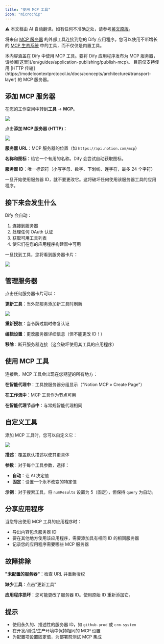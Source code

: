 ```yaml
---
title: "使用 MCP 工具"
icon: "microchip"
---
```


<Note> ⚠️ 本文档由 AI 自动翻译。如有任何不准确之处，请参考[英文原版](/en/documentation/pages/build/mcp)。</Note>


将来自 [MCP 服务器](https://modelcontextprotocol.io/introduction) 的外部工具连接到您的 Dify 应用程序。您可以使用不断增长的 [MCP 生态系统](https://mcpservers.org/) 中的工具，而不仅仅是内置工具。

<Note>
  本内容涵盖在 Dify 中使用 MCP 工具。要将 Dify 应用程序发布为 MCP 服务器，请参阅[这里](/en/guides/application-publishing/publish-mcp)。
</Note>

<Info>
  目前仅支持使用 [HTTP 传输](https://modelcontextprotocol.io/docs/concepts/architecture#transport-layer) 的 MCP 服务器。
</Info>

## 添加 MCP 服务器

在您的工作空间中转到**工具** → **MCP**。

![](/images/6cef1436fcc13a65ccedb54bcf5ab77eb87b8faba1098a85951839fb1907f2d2.png)

点击**添加 MCP 服务器 (HTTP)**：

![](/images/b5429131836c1caae84f4ce8b3b806221e39636723644961ce2f2a97d5421f16.png)

**服务器 URL**：MCP 服务器的位置（如 `https://api.notion.com/mcp`）

**名称和图标**：给它一个有用的名称。Dify 会尝试自动获取图标。

**服务器 ID**：唯一标识符（小写字母、数字、下划线、连字符，最多 24 个字符）

<Warning>
  一旦开始使用服务器 ID，就不要更改它。这将破坏任何使用该服务器工具的应用程序。
</Warning>

## 接下来会发生什么

Dify 会自动：
1. 连接到服务器
2. 处理任何 OAuth 认证
3. 获取可用工具列表
4. 使它们在您的应用程序构建器中可用

一旦找到工具，您将看到服务器卡片：

![](/images/fcef5ecad1deca82a1d8988c4bcb7cec745a0cd47945ff05fca588502cfaafbc.png)

## 管理服务器

点击任何服务器卡片可以：

**更新工具**：当外部服务添加新工具时刷新

![](/images/7b526a64ff34b10a357511b2cd3e42f251a6786210eac71c58ca7bfccdf63f0c.png)

**重新授权**：当令牌过期时修复认证

**编辑设置**：更改服务器详细信息（但不能更改 ID！）

**移除**：断开服务器连接（这会破坏使用其工具的应用程序）

## 使用 MCP 工具

连接后，MCP 工具会出现在您期望的所有地方：

**在智能代理中**：工具按服务器分组显示（"Notion MCP » Create Page"）

**在工作流中**：MCP 工具作为节点可用

**在智能代理节点中**：与常规智能代理相同

## 自定义工具

添加 MCP 工具时，您可以自定义它：

![](/images/CleanShot2025-07-07at07.41.33@2x.png)

**描述**：覆盖默认描述以使其更具体

**参数**：对于每个工具参数，选择：
- **自动**：让 AI 决定值
- **固定**：设置一个永不改变的特定值

**示例**：对于搜索工具，将 `numResults` 设置为 5（固定），但保持 `query` 为自动。

## 分享应用程序

当您导出使用 MCP 工具的应用程序时：
- 导出内容包含服务器 ID
- 要在其他地方使用该应用程序，需要添加具有相同 ID 的相同服务器
- 记录您的应用程序需要哪些 MCP 服务器

## 故障排除

**"未配置的服务器"**：检查 URL 并重新授权

**缺少工具**：点击"更新工具"

**应用程序损坏**：您可能更改了服务器 ID。使用原始 ID 重新添加它。

## 提示

- 使用永久的、描述性的服务器 ID，如 `github-prod` 或 `crm-system`
- 在开发/测试/生产环境中保持相同的 MCP 设置
- 为配置项设置固定值，为部署前测试 MCP 集成